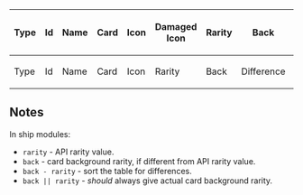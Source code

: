 {|class="wikitable sortable" style="text-align:center"
!Type
!Id
!Name
!style="width:160px"|Card
!Icon
!Damaged<br>Icon
!Rarity
!Back
!Difference
{{Calc|format=table|@all_names|#|!@|?code|?api_id|?link|?card|?icon|?icon_damaged|?rarity_bg|?back_bg|?backMinusRarity}}
|-
!Type
!Id
!Name
!style="width:160px"|Card
!Icon
!Rarity
!Back
!Difference
|}
==Notes==
In ship modules:
*<code>rarity</code> - API rarity value.
*<code>back</code> - card background rarity, if different from API rarity value.
*<code>back - rarity</code> - sort the table for differences.
*<code>back || rarity</code> - ''should'' always give actual card background rarity.